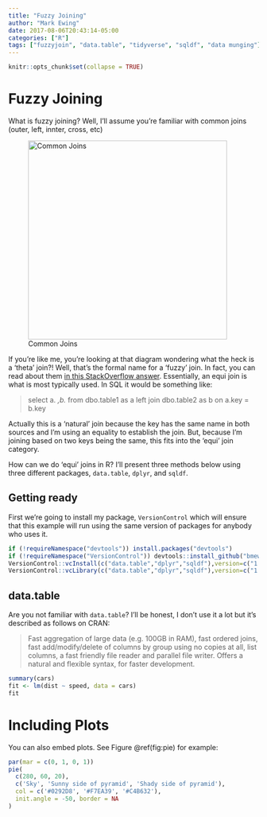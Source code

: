 ```yaml
---
title: "Fuzzy Joining"
author: "Mark Ewing"
date: 2017-08-06T20:43:14-05:00
categories: ["R"]
tags: ["fuzzyjoin", "data.table", "tidyverse", "sqldf", "data munging"]
---
```


```r
knitr::opts_chunk$set(collapse = TRUE)
```

# Fuzzy Joining

What is fuzzy joining?  Well, I'll assume you're familiar with common joins (outer, left, innter, cross, etc)

![Common Joins](/img/2017-08-06-picture1.png){width=400px}

If you're like me, you're looking at that diagram wondering what the heck is a 'theta' join?! Well, that's the formal name for a 'fuzzy' join. In fact, you can read about them [in this StackOverflow answer](https://stackoverflow.com/questions/7870155/difference-between-a-theta-join-equijoin-and-natural-join).  Essentially, an equi join is what is most typically used.  In SQL it would be something like:

> select a.*
>       ,b.*
> from dbo.table1 as a
> left join dbo.table2 as b
> on a.key = b.key

Actually this is a 'natural' join because the key has the same name in both sources and I'm using an equality to establish the join.  But, because I'm joining based on two keys being the same, this fits into the 'equi' join category.

How can we do 'equi' joins in R? I'll present three methods below using three different packages, `data.table`, `dplyr`, and `sqldf`.

## Getting ready

First we're going to install my package, `VersionControl` which will ensure that this example will run using the same version of packages for anybody who uses it.

```r
if (!requireNamespace("devtools")) install.packages("devtools")
if (!requireNamespace("VersionControl")) devtools::install_github("bmewing/VersionControl",ref="e05c5669ecba717138cb7f70bd29f99a88ec90bb")
VersionControl::vcInstall(c("data.table","dplyr","sqldf"),version=c("1.1x","0.5x","0.4-11"))
VersionControl::vcLibrary(c("data.table","dplyr","sqldf"),version=c("1.1x","0.5x","0.4-11"))
```

## data.table

Are you not familiar with `data.table`? I'll be honest, I don't use it a lot but it's described as follows on CRAN:

> Fast aggregation of large data (e.g. 100GB in RAM), fast ordered joins, fast add/modify/delete of columns by group using no copies at all, list columns, a fast friendly file reader and parallel file writer. Offers a natural and flexible syntax, for faster development.

```r
summary(cars)
fit <- lm(dist ~ speed, data = cars)
fit
```

# Including Plots

You can also embed plots. See Figure \@ref(fig:pie) for example:

```r
par(mar = c(0, 1, 0, 1))
pie(
  c(280, 60, 20),
  c('Sky', 'Sunny side of pyramid', 'Shady side of pyramid'),
  col = c('#0292D8', '#F7EA39', '#C4B632'),
  init.angle = -50, border = NA
)
```
